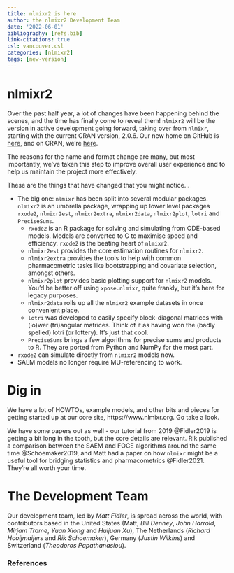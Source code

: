 ```yaml
---
title: nlmixr2 is here
author: the nlmixr2 Development Team
date: '2022-06-01'
bibliography: [refs.bib]
link-citations: true
csl: vancouver.csl
categories: [nlmixr2]
tags: [new-version]
---
```



# nlmixr2

Over the past half year, a lot of changes have been happening behind the scenes, and the time has finally come to reveal them! `nlmixr2` will be the version in active development going forward, taking over from `nlmixr`, starting with the current CRAN version, 2.0.6. Our new home on GitHub is [here](https://www.github.com/nlmixr2/nlmixr2), and on CRAN, we're [here](https://cran.r-project.org/package=nlmixr2). 

The reasons for the name and format change are many, but most importantly, we've taken this step to improve overall user experience and to help us maintain the project more effectively. 

These are the things that have changed that you might notice...

+ The big one: `nlmixr` has been split into several modular packages. `nlmixr2` is an umbrella package, wrapping up lower level packages `rxode2`, `nlmixr2est`, `nlmixr2extra`, `nlmixr2data`, `nlmixr2plot`, `lotri` and `PreciseSums`.
  + `rxode2` is an R package for solving and simulating from ODE-based models. Models are converted to C to maximise speed and efficiency. `rxode2` is the beating heart of `nlmixr2`.
  + `nlmixr2est` provides the core estimation routines for `nlmixr2`.
  + `nlmixr2extra` provides the tools to help with common pharmacometric tasks like bootstrapping and covariate selection, amongst others.
  + `nlmixr2plot` provides basic plotting support for `nlmixr2` models. You'd be better off using `xpose.nlmixr`, quite frankly, but it's here for legacy purposes. 
  + `nlmixr2data` rolls up all the `nlmixr2` example datasets in once convenient place.
  + `lotri` was developed to easily specify block-diagonal matrices with (lo)wer (tri)angular matrices. Think of it as having won the (badly spelled) lotri (or lottery). It's just that cool.
  + `PreciseSums` brings a few algorithms for precise sums and products to R. They are ported from Python and NumPy for the most part.
+ `rxode2` can simulate directly from `nlmixr2` models now. 
+ SAEM models no longer require MU-referencing to work.

# Dig in

We have a lot of HOWTOs, example models, and other bits and pieces for getting started up at our core site, https://www.nlmixr.org. Go take a look. 

We have some papers out as well - our tutorial from 2019 @Fidler2019 is getting a bit long in the tooth, but the core details are relevant. Rik published a comparison between the SAEM and FOCE algorithms around the same time @Schoemaker2019, and Matt had a paper on how `nlmixr` might be a useful tool for bridging statistics and pharmacometrics @Fidler2021. They're all worth your time.

# The Development Team

Our development team, led by *Matt Fidler*, is spread across the world, with contributors based in the United States (Matt, *Bill Denney*, *John Harrold*, *Mirjam Trame*, *Yuan Xiong* and *Huijuan Xu*), The Netherlands (*Richard Hooijmaijers* and *Rik Schoemaker*), Germany (*Justin Wilkins*) and Switzerland (*Theodoros Papathanasiou*). 

### References

